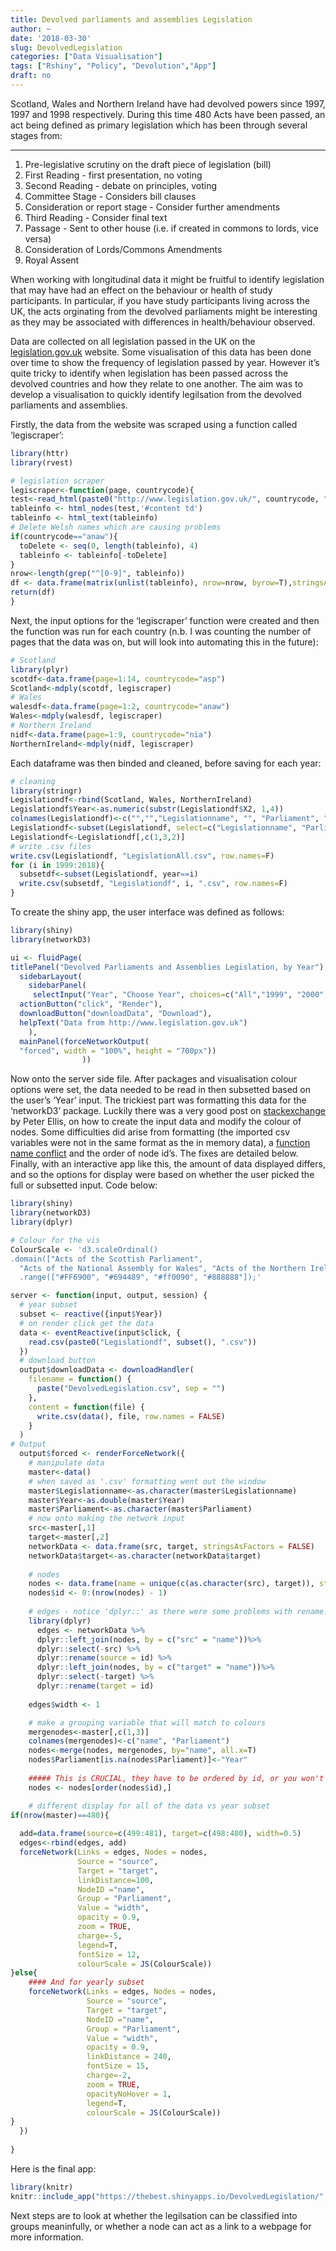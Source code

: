 ```yaml
---
title: Devolved parliaments and assemblies Legislation
author: ~
date: '2018-03-30'
slug: DevolvedLegislation
categories: ["Data Visualisation"]
tags: ["Rshiny", "Policy", "Devolution","App"]
draft: no
---
```


Scotland, Wales and Northern Ireland have had devolved powers since 1997, 1997 and 1998 respectively. During this time 480 Acts have been passed, an act being defined as primary legislation which has been through several stages from:

***
1. Pre-legislative scrutiny on the draft piece of legislation (bill)
2. First Reading - first presentation, no voting
3. Second Reading - debate on principles, voting
4. Committee Stage - Considers bill clauses
5. Consideration or report stage - Consider further amendments
6. Third Reading - Consider final text
7. Passage - Sent to other house (i.e. if created in commons to lords, vice versa)
8. Consideration of Lords/Commons Amendments
9. Royal Assent

When working with longitudinal data it might be fruitful to identify legislation that may have had an effect on the behaviour or health of study participants. In particular, if you have study participants living across the UK, the acts orginating from the devolved parliaments might be interesting as they may be associated with differences in health/behaviour observed. 

Data are collected on all legislation passed in the UK on the [legislation.gov.uk](http://www.legislation.gov.uk) website. Some visualisation of this data has been done over time to show the frequency of legislation passed by year. However it's quite tricky to identify when legislation has been passed across the devolved countries and how they relate to one another. The aim was to develop a visualisation to quickly identify legilsation from the devolved parliaments and assemblies. 

Firstly, the data from the website was scraped using a function called 'legiscraper':

```r
library(httr)
library(rvest)

# legislation scraper
legiscraper<-function(page, countrycode){
test<-read_html(paste0("http://www.legislation.gov.uk/", countrycode, "?page=", page))
tableinfo <- html_nodes(test,'#content td')
tableinfo <- html_text(tableinfo)
# Delete Welsh names which are causing problems
if(countrycode=="anaw"){
  toDelete <- seq(0, length(tableinfo), 4)
  tableinfo <- tableinfo[-toDelete]
} 
nrow<-length(grep("^[0-9]", tableinfo))
df <- data.frame(matrix(unlist(tableinfo), nrow=nrow, byrow=T),stringsAsFactors=FALSE)
return(df)
}
```

Next, the input options for the 'legiscraper' function were created and then the function was run for each country (n.b. I was counting the number of pages that the data was on, but will look into automating this in the future):

```r
# Scotland
library(plyr)
scotdf<-data.frame(page=1:14, countrycode="asp")
Scotland<-mdply(scotdf, legiscraper)
# Wales
walesdf<-data.frame(page=1:2, countrycode="anaw")
Wales<-mdply(walesdf, legiscraper)
# Northern Ireland 
nidf<-data.frame(page=1:9, countrycode="nia")
NorthernIreland<-mdply(nidf, legiscraper)
```

Each dataframe was then binded and cleaned, before saving for each year:

```r
# cleaning
library(stringr)
Legislationdf<-rbind(Scotland, Wales, NorthernIreland)
Legislationdf$Year<-as.numeric(substr(Legislationdf$X2, 1,4))
colnames(Legislationdf)<-c("","","Legislationname", "", "Parliament", "Year")
Legislationdf<-subset(Legislationdf, select=c("Legislationname", "Parliament", "Year"))
Legislationdf<-Legislationdf[,c(1,3,2)]
# write .csv files
write.csv(Legislationdf, "LegislationAll.csv", row.names=F)
for (i in 1999:2018){
  subsetdf<-subset(Legislationdf, year==i)
  write.csv(subsetdf, "Legislationdf", i, ".csv", row.names=F)
}
```

To create the shiny app, the user interface was defined as follows:

```r
library(shiny)
library(networkD3)

ui <- fluidPage(
titlePanel("Devolved Parliaments and Assemblies Legislation, by Year"),
  sidebarLayout(
    sidebarPanel(
     selectInput("Year", "Choose Year", choices=c("All","1999", "2000",      "2001","2002", "2003", "2004", "2005", "2006", "2007", "2008",          "2009","2010", "2011", "2012", "2013","2014", "2015", "2016",           "2017", "2018")),
  actionButton("click", "Render"),
  downloadButton("downloadData", "Download"),
  helpText("Data from http://www.legislation.gov.uk")
    ),
  mainPanel(forceNetworkOutput(
  "forced", width = "100%", height = "700px"))
                ))
```

Now onto the server side file. After packages and visualisation colour options were set, the data needed to be read in then subsetted based on the user's 'Year' input. The trickiest part was formatting this data for the 'networkD3' package. Luckily there was a very good post on [stackexchange](https://bit.ly/2J7659N) by Peter Ellis, on how to create the input data and modify the colour of nodes. Some difficulties did arise from formatting (the imported csv variables were not in the same format as the in memory data), a [function name conflict](https://github.com/tidyverse/dplyr/issues/1388) and the order of node id's. The fixes are detailed below. Finally, with an interactive app like this, the amount of data displayed differs, and so the options for display were based on whether the user picked the full or subsetted input. Code below:

```r
library(shiny)
library(networkD3)
library(dplyr)

# Colour for the vis
ColourScale <- 'd3.scaleOrdinal()
.domain(["Acts of the Scottish Parliament", 
  "Acts of the National Assembly for Wales", "Acts of the Northern Ireland Assembly","Year"])
  .range(["#FF6900", "#694489", "#ff0090", "#888888"]);'

server <- function(input, output, session) {
  # year subset
  subset <- reactive({input$Year})  
  # on render click get the data
  data <- eventReactive(input$click, {
    read.csv(paste0("Legislationdf", subset(), ".csv"))
  })
  # download button
  output$downloadData <- downloadHandler(
    filename = function() {
      paste("DevolvedLegislation.csv", sep = "")
    },
    content = function(file) {
      write.csv(data(), file, row.names = FALSE)
    }
  )
# Output 
  output$forced <- renderForceNetwork({
    # manipulate data
    master<-data()
    # when saved as '.csv' formatting went out the window
    master$Legislationname<-as.character(master$Legislationname)
    master$Year<-as.double(master$Year)
    master$Parliament<-as.character(master$Parliament)
    # now onto making the network input 
    src<-master[,1]
    target<-master[,2]
    networkData <- data.frame(src, target, stringsAsFactors = FALSE)
    networkData$target<-as.character(networkData$target)
    
    # nodes
    nodes <- data.frame(name = unique(c(as.character(src), target)), stringsAsFactors = FALSE)
    nodes$id <- 0:(nrow(nodes) - 1)
    
    # edges - notice 'dplyr::' as there were some problems with rename... 
    library(dplyr)
      edges <- networkData %>%
      dplyr::left_join(nodes, by = c("src" = "name"))%>%
      dplyr::select(-src) %>%
      dplyr::rename(source = id) %>%
      dplyr::left_join(nodes, by = c("target" = "name"))%>%
      dplyr::select(-target) %>%
      dplyr::rename(target = id)
    
    edges$width <- 1

    # make a grouping variable that will match to colours
    mergenodes<-master[,c(1,3)]
    colnames(mergenodes)<-c("name", "Parliament")
    nodes<-merge(nodes, mergenodes, by="name", all.x=T)
    nodes$Parliament[is.na(nodes$Parliament)]<-"Year"
    
    ##### This is CRUCIAL, they have to be ordered by id, or you won't get what you expect...
    nodes <- nodes[order(nodes$id),] 

    # different display for all of the data vs year subset
if(nrow(master)==480){
  
  add=data.frame(source=c(499:481), target=c(498:480), width=0.5)
  edges<-rbind(edges, add)
  forceNetwork(Links = edges, Nodes = nodes, 
               Source = "source",
               Target = "target",
               linkDistance=100,
               NodeID ="name",
               Group = "Parliament",
               Value = "width",
               opacity = 0.9,
               zoom = TRUE,
               charge=-5,
               legend=T,
               fontSize = 12,
               colourScale = JS(ColourScale))
}else{
    #### And for yearly subset 
    forceNetwork(Links = edges, Nodes = nodes, 
                 Source = "source",
                 Target = "target",
                 NodeID ="name",
                 Group = "Parliament",
                 Value = "width",
                 opacity = 0.9,
                 linkDistance = 240,
                 fontSize = 15,
                 charge=-2,
                 zoom = TRUE,
                 opacityNoHover = 1,
                 legend=T,
                 colourScale = JS(ColourScale))
}
  })
  
}
```

Here is the final app:

```r
library(knitr)
knitr::include_app("https://thebest.shinyapps.io/DevolvedLegislation/",height ="600px")
```

Next steps are to look at whether the legilsation can be classified into groups meaninfully, or whether a node can act as a link to a webpage for more information. 
